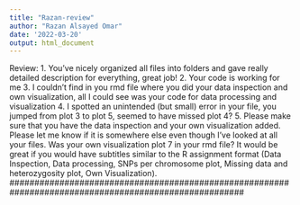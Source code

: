 ---
title: "Razan-review"
author: "Razan Alsayed Omar"
date: '2022-03-20'
output: html_document
---
##################################################################################################### 
 Review:
 1. You've nicely organized all files into folders and gave really detailed description for everything, great job!
 2. Your code is working for me
 3. I couldn't find in you rmd file where you did your data inspection and own visualization, all I could see was your code for data processing and visualization
 4. I spotted an unintended (but small) error in your file, you jumped from plot 3 to plot 5, seemed to have missed plot 4? 
 5. Please make sure that you have the data inspection and your own visualization added. Please let me know if it is somewhere else even though I've looked at all your files. Was your own visualization plot 7 in your rmd file? It would be great if you would have subtitles similar to the R assignment format (Data Inspection, Data processing, SNPs per chromosome plot, Missing data and heterozygosity plot, Own Visualization).
#######################################################################################################
